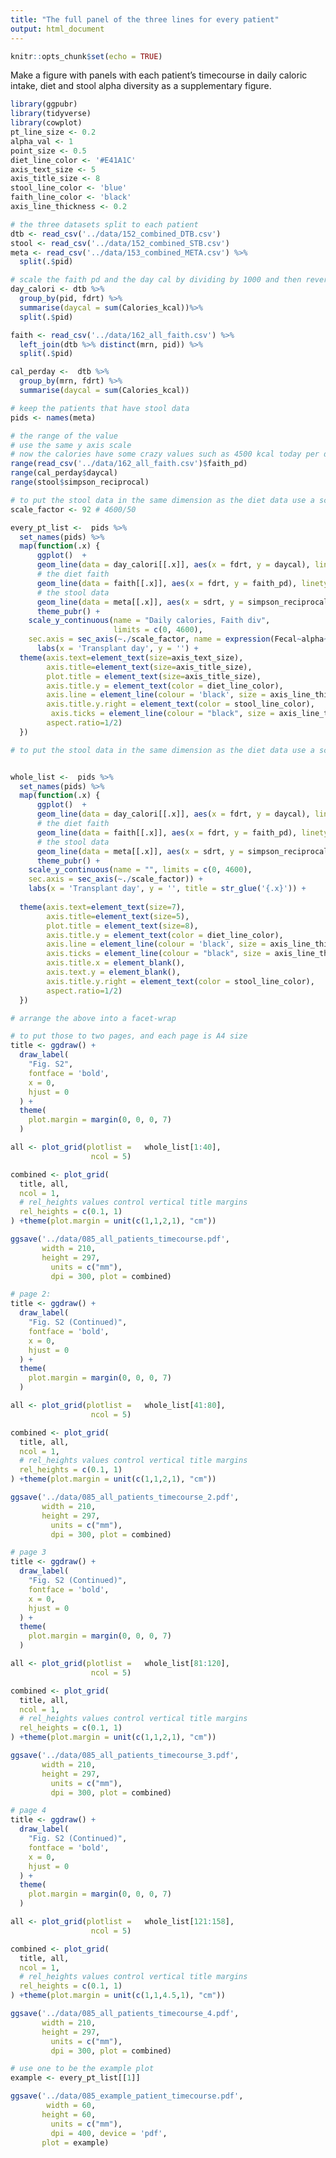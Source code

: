 ```yaml
---
title: "The full panel of the three lines for every patient"
output: html_document
---
```


```r
knitr::opts_chunk$set(echo = TRUE) 
```

Make a figure with panels with each patient's timecourse in daily caloric intake, diet and stool alpha diversity as a supplementary figure.

```r
library(ggpubr)
library(tidyverse)
library(cowplot)
pt_line_size <- 0.2
alpha_val <- 1
point_size <- 0.5
diet_line_color <- '#E41A1C'
axis_text_size <- 5
axis_title_size <- 8
stool_line_color <- 'blue'
faith_line_color <- 'black'
axis_line_thickness <- 0.2
```


```r
# the three datasets split to each patient
dtb <- read_csv('../data/152_combined_DTB.csv')
stool <- read_csv('../data/152_combined_STB.csv')
meta <- read_csv('../data/153_combined_META.csv') %>% 
  split(.$pid)

# scale the faith pd and the day cal by dividing by 1000 and then revert this to the original scale by the axis representation
day_calori <- dtb %>% 
  group_by(pid, fdrt) %>% 
  summarise(daycal = sum(Calories_kcal))%>% 
  split(.$pid)

faith <- read_csv('../data/162_all_faith.csv') %>% 
  left_join(dtb %>% distinct(mrn, pid)) %>% 
  split(.$pid)

cal_perday <-  dtb %>% 
  group_by(mrn, fdrt) %>% 
  summarise(daycal = sum(Calories_kcal))

# keep the patients that have stool data
pids <- names(meta)

# the range of the value 
# use the same y axis scale
# now the calories have some crazy values such as 4500 kcal today per day!
range(read_csv('../data/162_all_faith.csv')$faith_pd)
range(cal_perday$daycal)
range(stool$simpson_reciprocal)
```

```r
# to put the stool data in the same dimension as the diet data use a scaling factor to bring them to same level when plotting the y but then show on the  y axis scale that they are different
scale_factor <- 92 # 4600/50

every_pt_list <-  pids %>% 
  set_names(pids) %>% 
  map(function(.x) {
      ggplot()  +
      geom_line(data = day_calori[[.x]], aes(x = fdrt, y = daycal), linetype = 'solid', size = pt_line_size, col = diet_line_color) +
      # the diet faith 
      geom_line(data = faith[[.x]], aes(x = fdrt, y = faith_pd), linetype = 'solid', size = pt_line_size, col = faith_line_color) +
      # the stool data
      geom_line(data = meta[[.x]], aes(x = sdrt, y = simpson_reciprocal*scale_factor), linetype = 'solid', size = pt_line_size, col = stool_line_color) +
      theme_pubr() +
    scale_y_continuous(name = "Daily calories, Faith div", 
                       limits = c(0, 4600),
    sec.axis = sec_axis(~./scale_factor, name = expression(Fecal~alpha~diversity))) +
      labs(x = 'Transplant day', y = '') + 
  theme(axis.text=element_text(size=axis_text_size),
        axis.title=element_text(size=axis_title_size),
        plot.title = element_text(size=axis_title_size),
        axis.title.y = element_text(color = diet_line_color),
        axis.line = element_line(colour = 'black', size = axis_line_thickness),
        axis.title.y.right = element_text(color = stool_line_color),
         axis.ticks = element_line(colour = "black", size = axis_line_thickness), 
        aspect.ratio=1/2)
  })

```

```r
# to put the stool data in the same dimension as the diet data use a scaling factor to bring them to same level when plotting the y but then show on the  y axis scale that they are different


whole_list <-  pids %>% 
  set_names(pids) %>% 
  map(function(.x) {
      ggplot()  +
      geom_line(data = day_calori[[.x]], aes(x = fdrt, y = daycal), linetype = 'solid', size = pt_line_size, col = diet_line_color) +
      # the diet faith 
      geom_line(data = faith[[.x]], aes(x = fdrt, y = faith_pd), linetype = 'solid', size = pt_line_size, col = faith_line_color) +
      # the stool data
      geom_line(data = meta[[.x]], aes(x = sdrt, y = simpson_reciprocal*scale_factor), linetype = 'solid', size = pt_line_size, col = stool_line_color) +
      theme_pubr() +
    scale_y_continuous(name = "", limits = c(0, 4600),
    sec.axis = sec_axis(~./scale_factor)) +
    labs(x = 'Transplant day', y = '', title = str_glue('{.x}')) + 
      
  theme(axis.text=element_text(size=7),
        axis.title=element_text(size=5),
        plot.title = element_text(size=8),
        axis.title.y = element_text(color = diet_line_color),
        axis.line = element_line(colour = 'black', size = axis_line_thickness),
        axis.ticks = element_line(colour = "black", size = axis_line_thickness), 
        axis.title.x = element_blank(), 
        axis.text.y = element_blank(), 
        axis.title.y.right = element_text(color = stool_line_color),
        aspect.ratio=1/2)
  })

# arrange the above into a facet-wrap
```

```r
# to put those to two pages, and each page is A4 size 
title <- ggdraw() + 
  draw_label(
    "Fig. S2",
    fontface = 'bold',
    x = 0,
    hjust = 0
  ) +
  theme(
    plot.margin = margin(0, 0, 0, 7)
  )

all <- plot_grid(plotlist =   whole_list[1:40],
                  ncol = 5)

combined <- plot_grid(
  title, all,
  ncol = 1,
  # rel_heights values control vertical title margins
  rel_heights = c(0.1, 1)
) +theme(plot.margin = unit(c(1,1,2,1), "cm"))

ggsave('../data/085_all_patients_timecourse.pdf', 
       width = 210, 
       height = 297,
         units = c("mm"), 
         dpi = 300, plot = combined)     
```


```r
# page 2:
title <- ggdraw() + 
  draw_label(
    "Fig. S2 (Continued)",
    fontface = 'bold',
    x = 0,
    hjust = 0
  ) +
  theme(
    plot.margin = margin(0, 0, 0, 7)
  )

all <- plot_grid(plotlist =   whole_list[41:80],
                  ncol = 5)

combined <- plot_grid(
  title, all,
  ncol = 1,
  # rel_heights values control vertical title margins
  rel_heights = c(0.1, 1)
) +theme(plot.margin = unit(c(1,1,2,1), "cm"))

ggsave('../data/085_all_patients_timecourse_2.pdf', 
       width = 210, 
       height = 297,
         units = c("mm"), 
         dpi = 300, plot = combined) 
```

```r
# page 3
title <- ggdraw() + 
  draw_label(
    "Fig. S2 (Continued)",
    fontface = 'bold',
    x = 0,
    hjust = 0
  ) +
  theme(
    plot.margin = margin(0, 0, 0, 7)
  )

all <- plot_grid(plotlist =   whole_list[81:120],
                  ncol = 5)

combined <- plot_grid(
  title, all,
  ncol = 1,
  # rel_heights values control vertical title margins
  rel_heights = c(0.1, 1)
) +theme(plot.margin = unit(c(1,1,2,1), "cm"))

ggsave('../data/085_all_patients_timecourse_3.pdf', 
       width = 210, 
       height = 297,
         units = c("mm"), 
         dpi = 300, plot = combined) 
```

```r
# page 4
title <- ggdraw() + 
  draw_label(
    "Fig. S2 (Continued)",
    fontface = 'bold',
    x = 0,
    hjust = 0
  ) +
  theme(
    plot.margin = margin(0, 0, 0, 7)
  )

all <- plot_grid(plotlist =   whole_list[121:158],
                  ncol = 5)

combined <- plot_grid(
  title, all,
  ncol = 1,
  # rel_heights values control vertical title margins
  rel_heights = c(0.1, 1)
) +theme(plot.margin = unit(c(1,1,4.5,1), "cm"))

ggsave('../data/085_all_patients_timecourse_4.pdf', 
       width = 210, 
       height = 297,
         units = c("mm"), 
         dpi = 300, plot = combined) 
```

```r
# use one to be the example plot
example <- every_pt_list[[1]]

ggsave('../data/085_example_patient_timecourse.pdf', 
        width = 60,
       height = 60,
         units = c("mm"),
         dpi = 400, device = 'pdf',
       plot = example)
``` 



